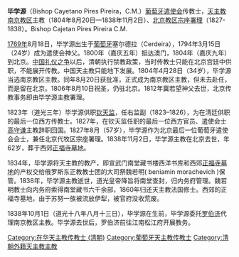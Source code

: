 '''毕学源'''（Bishop Cayetano Pires Pireira，C.M.{{bd|1769年|8月18日|1838年|11月2日}}）[[葡萄牙|葡萄牙]][[遣使会|遣使会]]传教士，[[天主教南京教区|天主教南京教区]]主教（1804年8月20日—1838年11月2日）、[[北京教区|北京教区]][[宗座署理|宗座署理]]（1827-1838）。Bishop Cajetan Pires Pireira C.M.

[[1769年|1769年]]8月18日，毕学源出生于[[葡萄牙|葡萄牙]]塞尔德拉（Cerdeira），1794年3月15日（24岁）成为遣使会神父。1800年（嘉庆五年）抵达澳门，1804年（嘉庆九年）到北京。[[中国礼仪之争|中国礼仪之争]]以后，清朝执行禁教政策，当时传教士只能在北京宫廷中供职，不能展开传教。中国天主教只能地下发展。1804年4月28日（34岁），毕学源当选南京教区主教。同年8月20日获批准，正式成为南京教区主教，但未去赴任，而是留在北京。1806年8月10日祝圣，仍驻北京。1812年冀若望神父去世，北京传教事务即由毕学源主教署理。

1823年（道光三年）毕学源供职[[钦天监|钦天监]]，任右监副（1823–1826），为在清廷供职的最后一位西方传教士。1827年，在钦天监任职的最后一位西方官员、遣使会士[[高守谦|高守谦]]主教辞职回国。1827年8月（57岁），毕学源作为北京最后一位葡萄牙遣使会会士，兼任北京代牧区宗座署理。1838年11月2日，毕学源主教在北京去世，年62岁，葬于西郊[[正福寺天主堂|正福寺墓地]]。

1834年，毕学源将天主教的教产，即宣武门南堂藏书楼西洋书库和西郊[[正福寺天主堂|正福寺墓地]]的产权交给俄罗斯东正教教士团的大司祭魏若明( beniamin morachevich )保管。1838年，毕学源主教逝世，道光皇帝降旨将南堂查封，归内务府管理。魏若明教士向内务府索得南堂藏书六千余部，1860年归还天主教法国修士。西郊的正福寺墓地，由于苏努一族被流放伊犁，被官府没收荒废。

1838年10月1日（道光十八年八月十三日），毕学源在生前，毕学源委托[[罗伯济|罗伯济]]代理南京教区主教。毕学源去世后，罗伯济前往江南松江府开展教务。

[[Category:在华天主教传教士_(清朝)|Category:在华天主教传教士 (清朝)]]
[[Category:葡萄牙天主教传教士|Category:葡萄牙天主教传教士]]
[[Category:清朝外籍天主教主教|Category:清朝外籍天主教主教]]